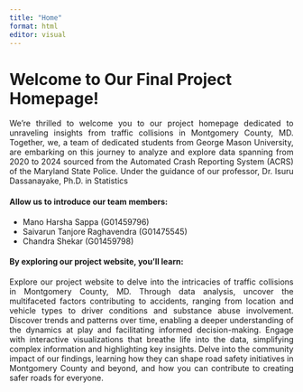 ```yaml
---
title: "Home"
format: html
editor: visual
---
```


# Welcome to Our Final Project Homepage!

::: {style="text-align:justify"}
We're thrilled to welcome you to our project homepage dedicated to unraveling insights from traffic collisions in Montgomery County, MD. Together, we, a team of dedicated students from George Mason University, are embarking on this journey to analyze and explore data spanning from 2020 to 2024 sourced from the Automated Crash Reporting System (ACRS) of the Maryland State Police. Under the guidance of our professor, Dr. Isuru Dassanayake, Ph.D. in Statistics
:::

#### Allow us to introduce our team members:

-   Mano Harsha Sappa (G01459796)
-   Saivarun Tanjore Raghavendra (G01475545)
-   Chandra Shekar (G01459798)

#### By exploring our project website, you'll learn:

::: {style="text-align:justify"}
Explore our project website to delve into the intricacies of traffic collisions in Montgomery County, MD. Through data analysis, uncover the multifaceted factors contributing to accidents, ranging from location and vehicle types to driver conditions and substance abuse involvement. Discover trends and patterns over time, enabling a deeper understanding of the dynamics at play and facilitating informed decision-making. Engage with interactive visualizations that breathe life into the data, simplifying complex information and highlighting key insights. Delve into the community impact of our findings, learning how they can shape road safety initiatives in Montgomery County and beyond, and how you can contribute to creating safer roads for everyone.
:::
